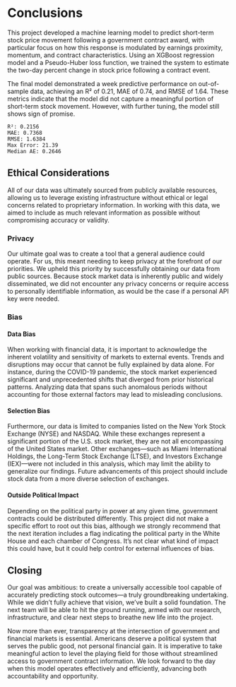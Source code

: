 # Conclusions
This project developed a machine learning model to predict short-term stock price movement following a government contract award, with particular focus on how this response is modulated by earnings proximity, momentum, and contract characteristics. Using an XGBoost regression model and a Pseudo-Huber loss function, we trained the system to estimate the two-day percent change in stock price following a contract event.

The final model demonstrated a week predictive performance on out-of-sample data, achieving an R² of 0.21, MAE of 0.74, and RMSE of 1.64. These metrics indicate that the model did not capture a meaningful portion of short-term stock movement. However, with further tuning, the model still shows sign of promise.

    R²: 0.2156
    MAE: 0.7368
    RMSE: 1.6384
    Max Error: 21.39
    Median AE: 0.2646

## Ethical Considerations
All of our data was ultimately sourced from publicly available resources, allowing us to leverage existing infrastructure without ethical or legal concerns related to proprietary information. In working with this data, we aimed to include as much relevant information as possible without compromising accuracy or validity.

### Privacy
Our ultimate goal was to create a tool that a general audience could operate. For us, this meant needing to keep privacy at the forefront of our priorities. We upheld this priority by successfully obtaining our data from public sources. Because stock market data is inherently public and widely disseminated, we did not encounter any privacy concerns or require access to personally identifiable information, as would be the case if a personal API key were needed.

### Bias
#### Data Bias
When working with financial data, it is important to acknowledge the inherent volatility and sensitivity of markets to external events. Trends and disruptions may occur that cannot be fully explained by data alone. For instance, during the COVID-19 pandemic, the stock market experienced significant and unprecedented shifts that diverged from prior historical patterns. Analyzing data that spans such anomalous periods without accounting for those external factors may lead to misleading conclusions.

#### Selection Bias
Furthermore, our data is limited to companies listed on the New York Stock Exchange (NYSE) and NASDAQ. While these exchanges represent a significant portion of the U.S. stock market, they are not all encompassing of the United States market. Other exchanges—such as Miami International Holdings, the Long-Term Stock Exchange (LTSE), and Investors Exchange (IEX)—were not included in this analysis, which may limit the ability to generalize our findings. Future advancements of this project should include stock data from a more diverse selection of exchanges.

#### Outside Political Impact
Depending on the political party in power at any given time, government contracts could be distributed differently. This project did not make a specific effort to root out this bias, although we strongly recommend that the next iteration includes a flag indicating the political party in the White House and each chamber of Congress. It's not clear what kind of impact this could have, but it could help control for external influences of bias.

## Closing
Our goal was ambitious: to create a universally accessible tool capable of accurately predicting stock outcomes—a truly groundbreaking undertaking. While we didn’t fully achieve that vision, we’ve built a solid foundation. The next team will be able to hit the ground running, armed with our research, infrastructure, and clear next steps to breathe new life into the project.

Now more than ever, transparency at the intersection of government and financial markets is essential. Americans deserve a political system that serves the public good, not personal financial gain. It is imperative to take meaningful action to level the playing field for those without streamlined access to government contract information. We look forward to the day when this model operates effectively and efficiently, advancing both accountability and opportunity.